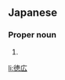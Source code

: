 ==Japanese==
{{ja-kanjitab|のり|ひろ}}

===Proper noun===
{{ja-pos|のりひろ|proper}}

# {{given name|male|lang=ja|sort=のりひろ}}

[[li:徳広]]